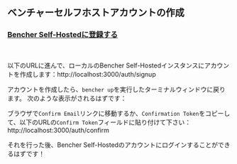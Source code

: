 
## ベンチャーセルフホストアカウントの作成

<h3><a href="http://localhost:3000/auth/signup" target="_blank">Bencher Self-Hostedに登録する</a></h3>
<br />

以下のURLに進んで、ローカルのBencher Self-Hostedインスタンスにアカウントを作成します：http://localhost:3000/auth/signup

アカウントを作成したら、`bencher up`を実行したターミナルウィンドウに戻ります。
次のような表示がされるはずです：

<DockerSignupOutput />

ブラウザで`Confirm Email`リンクに移動するか、`Confirmation Token`をコピーして、以下のURLの`Confirm Token`フィールドに貼り付けて下さい：http://localhost:3000/auth/confirm

それを行った後、Bencher Self-Hostedのアカウントにログインすることができるはずです！